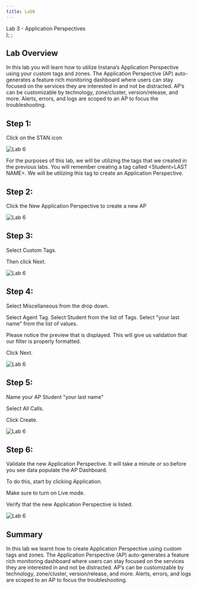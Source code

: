 ```yaml
---
title: Lab6
---
```

  <span>
    Lab 3 - Application Perspectives <br />
  </span>
);
;

## Lab Overview

In this lab you will learn how to utilize Instana’s Application Perspective using your custom tags and zones. The Application Perspective (AP) auto-generates a feature rich monitoring dashboard where users can stay focused on the services they are interested in and not be distracted. AP’s can be customizable by technology, zone/cluster, version/release, and more. Alerts, errors, and logs are scoped to an AP to focus the troubleshooting.

## Step 1:

Click on the STAN icon

![Lab 6](../Labs/images/6.1.png)

For the purposes of this lab, we will be utilizing the tags that we created in the previous labs. You will 
remember creating a tag called <Student=LAST NAME>. We will be utilizing this tag to create an Application Perspective.

## Step 2:

Click the New Application Perspective to create a new AP

![Lab 6](../Labs/images/lab6.2.png)

## Step 3:

Select Custom Tags.

Then click Next.

![Lab 6](../Labs/images/lab6.3.png)

## Step 4:

Select Miscellaneous from the drop down.

Select Agent Tag. Select Student from the list of Tags. Select "your last name" from the list of values.

Please notice the preview that is displayed. This will give us validation that our filter is properly formatted.

Click Next.

![Lab 6](../Labs/images/lab6.4.png)

## Step 5:

Name your AP Student "your last name"

Select All Calls.

Click Create.

![Lab 6](../Labs/images/lab6.5.png) 

## Step 6:

Validate the new Application Perspective. It will take a minute or so before you see data populate the AP Dashboard.

To do this, start by clicking Application.

Make sure to turn on Live mode.

Verify that the new Application Perspective is listed.

![Lab 6](../Labs/images/lab6.6.png)

## Summary

In this lab we learnt how to create Application Perspective using custom tags and zones. The Application Perspective (AP) auto-generates a feature rich monitoring dashboard where users can stay focused on the services they are interested in and not be distracted. AP’s can be customizable by technology, zone/cluster, version/release, and more. Alerts, errors, and logs are scoped to an AP to focus the troubleshooting.

